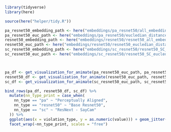 
```r
library(tidyverse)
library(here)

source(here("helper/tidy.R"))
```

```r

pa_resnet50_embedding_path <- here("embeddings/pa_resnet50/all_embeddings_afterPCA.csv")
pa_resnet50_euc_path <- here("embeddings/pa_resnet50/eucledian_distances.csv")
resnet50_embedding_path <- here("embeddings/resnet50/resnet50_all_embeddings_afterPCA.csv")
resnet50_euc_path <- here("embeddings/resnet50/resnet50_eucledian_distances.csv")
sc_resnet50_embedding_path <- here("embeddings/sc_resnet50/resnet50_SC_all_embeddings_afterPCA.csv")
sc_resnet50_euc_path <- here("embeddings/sc_resnet50/resnet50_SC_eucledian_distances.csv")



pa_df <- get_visualization_for_animate(pa_resnet50_euc_path, pa_resnet50_embedding_path) %>% mutate(nn_type = "pa")
resnet50_df <- get_visualization_for_animate(resnet50_euc_path, resnet50_embedding_path) %>% mutate(nn_type = "resnet50")
sc_df <- get_visualization_for_animate(sc_resnet50_euc_path, sc_resnet50_embedding_path) %>% mutate(nn_type = "sc")

```

```r
bind_rows(pa_df, resnet50_df, sc_df) %>% 
  mutate(nn_type_print = case_when(
    nn_type == "pa" ~ "Perceptually Aligned", 
    nn_type == "resnet50" ~ "Base Resnet50",
    nn_type == "sc" ~ "ResNext - SayCam"
  )) %>% 
  ggplot(aes(x = violation_type, y = as.numeric(value))) + geom_jitter(width = 0.02) + geom_line(alpha = 0.2, aes(group = stim_name)) + theme_classic() + xlab('Violation type') + ylab('embedding distance') + scale_x_discrete(labels = c('Animacy', 'Identity', 'Pose', 'Number')) + ggtitle('Animals')  + 
  facet_wrap(~nn_type_print, scales = "free")

```

